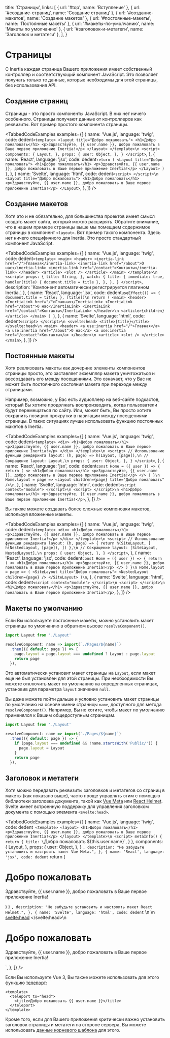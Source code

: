 
  title: 'Страницы',
  links: [
    { url: '#top', name: 'Вступление' },
    { url: '#создание-страниц', name: 'Создание страниц' },
    { url: '#создание-макетов', name: 'Создание макетов' },
    { url: '#постоянные-макеты', name: 'Постоянные макеты' },
    { url: '#макеты-по-умолчанию', name: 'Макеты по умолчанию' },
    { url: '#заголовок-и-метатеги', name: 'Заголовок и метатеги' },
  ],
}

# Страницы

С Inertia каждая страница Вашего приложения имеет собственный контроллер и соответствующий компонент JavaScript. Это позволяет получать только те данные, которые необходимы для этой страницы, без использования API.

## Создание страниц

Страницы - это просто компоненты JavaScript. В них нет ничего особенного. Страницы получают данные от контроллеров как реквизиты. Вот пример простого компонента страницы.

<TabbedCodeExamples
  examples={[
    {
      name: 'Vue.js',
      language: 'twig',
      code: dedent`
        <template>
          <layout title="Добро пожаловать">
            <h1>Добро пожаловать</h1>
            <p>Здравствуйте, {{ user.name }}, добро пожаловать в Ваше первое приложение Inertia!</p>
          </layout>
        </template>\n
        <script>
            components: {
              Layout,
            },
            props: {
              user: Object,
            },
          }
        </script>
      `,
    },
    {
      name: 'React',
      language: 'jsx',
      code: dedent`
          return (
            <Layout title="Добро пожаловать">
              <h1>Добро пожаловать</h1>
              <p>Здравствуйте, {{ user.name }}, добро пожаловать в Ваше первое приложение Inertia!</p>
            </Layout>
          )
        }
      `,
    },
    {
      name: 'Svelte',
      language: 'html',
      code: dedent`
        <script>
        </script>\n
        <Layout title="Добро пожаловать">
          <h1>Добро пожаловать</h1>
          <p>Здравствуйте, {{ user.name }}, добро пожаловать в Ваше первое приложение Inertia!</p>
        </Layout>
      `,
    },
  ]}
/>

## Создание макетов

Хотя это и не обязательно, для большинства проектов имеет смысл создать макет сайта, который можно расширять. Обратите внимание, что в нашем примере страницы выше мы помещаем содержимое страницы в компонент `<layout>`. Вот пример такого компонента. Здесь нет ничего специфичного для Inertia. Это просто стандартный компонент JavaScript.

<TabbedCodeExamples
  examples={[
    {
      name: 'Vue.js',
      language: 'twig',
      code: dedent`
        <template>
          <main>
            <header>
              <inertia-link href="/">Главная</inertia-link>
              <inertia-link href="/about">О нас</inertia-link>
              <inertia-link href="/contact">Контакты</inertia-link>
            </header>
            <article>
              <slot />
            </article>
          </main>
        </template>\n
        <script>
            props: {
              title: String,
            },
            watch: {
              title: {
                immediate: true,
                handler(title) {
                  document.title = title
                },
              },
            },
          }
        </script>
      `,
      description: 'Компонент <inertia-link> автоматически регистрируется плагином Inertia.',
    },
    {
      name: 'React',
      language: 'jsx',
      code: dedent`
          useEffect(() => {
            document.title = title;
          }, [title])\n
          return (
            <main>
              <header>
                <InertiaLink href="/">Главная</InertiaLink>
                <InertiaLink href="/about">О нас</InertiaLink>
                <InertiaLink href="/contact">Контакты</InertiaLink>
              </header>\n
              <article>{children}</article>
            </main>
          )
        }
      `,
    },
    {
      name: 'Svelte',
      language: 'html',
      code: dedent`
        <script>
        </script>\n
        <svelte:head>
            <title>{title}</title>
        </svelte:head>\n
        <main>
          <header>
            <a use:inertia href="/">Главная</a>
            <a use:inertia href="/about">О нас</a>
            <a use:inertia href="/contact">Контакты</a>
          </header>\n
          <article>
            <slot />
          </article>
        </main>
      `,
    },
  ]}
/>

## Постоянные макеты

Хотя реализовать макеты как дочерние элементы компонентов страницы просто, это заставляет экземпляр макета уничтожаться и воссоздавать его между посещениями. Это означает, что у Вас не может быть постоянного состояния макета при переходе между страницами.

Например, возможно, у Вас есть аудиоплеер на веб-сайте подкастов, который Вы хотите продолжать воспроизводить, когда пользователи будут перемещаться по сайту. Или, может быть, Вы просто хотите сохранить позицию прокрутки в навигации между посещениями страницы. В таких ситуациях лучше использовать функцию постоянных макетов в Inertia.

<TabbedCodeExamples
  examples={[
    {
      name: 'Vue.js',
      language: 'twig',
      code: dedent`
        <template>
          <div>
            <h1>Добро пожаловать</h1>
            <p>Здравствуйте, {{ user.name }}, добро пожаловать в Ваше первое приложение Inertia!</p>
          </div>
        </template>\n
        <script>
            // Использование функции рендеринга
            layout: (h, page) => h(Layout, [page]),\n
            // Сокращение
            layout: Layout,\n
            props: {
              user: Object,
            },
          }
        </script>
      `,
    },
    {
      name: 'React',
      language: 'jsx',
      code: dedent`
        const Home = ({ user }) => {
          return (
            <>
              <h1>Добро пожаловать</h1>
              <p>Здравствуйте, {{ user.name }}, добро пожаловать в Ваше первое приложение Inertia!</p>
            </>
          )
        }\n
        Home.layout = page => <Layout children={page} title="Добро пожаловать" />\n
      `,
    },
    {
      name: 'Svelte',
      language: 'html',
      code: dedent`
        <script context="module">
        </script>\n
        <script>
        </script>\n
        <h1>Добро пожаловать</h1>
        <p>Здравствуйте, {{ user.name }}, добро пожаловать в Ваше первое приложение Inertia!</p>
      `,
    },
  ]}
/>

Вы также можете создавать более сложные компоновки макетов, используя вложенные макеты.

<TabbedCodeExamples
  examples={[
    {
      name: 'Vue.js',
      language: 'twig',
      code: dedent`
        <template>
          <div>
            <h1>Добро пожаловать</h1>
            <p>Здравствуйте, {{ user.name }}, добро пожаловать в Ваше первое приложение Inertia!</p>
          </div>
        </template>\n
        <script>
            // Использование функции рендеринга
            layout: (h, page) => {
              return h(SiteLayout, [
                h(NestedLayout, [page]),
              ])
            },\n
            // Сокращение
            layout: [SiteLayout, NestedLayout],\n
            props: {
              user: Object,
            },
          }
        </script>
      `,
    },
    {
      name: 'React',
      language: 'jsx',
      code: dedent`
        const Home = ({ user }) => {
          return (
            <>
              <h1>Добро пожаловать</h1>
              <p>Здравствуйте, {{ user.name }}, добро пожаловать в Ваше первое приложение Inertia!</p>
            </>
          )
        }\n
        Home.layout = page => (
          <SiteLayout title="Добро пожаловать">
            <NestedLayout children={page} />
          </SiteLayout>
        )\n
      `,
    },
    {
      name: 'Svelte',
      language: 'html',
      code: dedent`
        <script context="module">
        </script>\n
        <script>
        </script>\n
        <h1>Добро пожаловать</h1>
        <p>Здравствуйте, {{ user.name }}, добро пожаловать в Ваше первое приложение Inertia!</p>
      `,
    },
  ]}
/>

## Макеты по умолчанию

Если Вы используете постоянные макеты, можно установить макет страницы по умолчанию в обратном вызове `resolveComponent()`.

```js
import Layout from './Layout'

resolveComponent: name => import(`./Pages/${name}`)
  .then(({ default: page }) => {
    page.layout = page.layout === undefined ? Layout : page.layout
    return page
  }),
```

Это автоматически установит макет страницы на `Layout`, если макет еще не был установлен для этой страницы. При необходимости Вы можете отключить макет по умолчанию на определенных страницах, установив для параметра `layout` значение `null`.

Вы даже можете пойти дальше и условно установить макет страницы по умолчанию на основе имени страницы `name`, доступного для метода `resolveComponent()`. Например, Вы не хотите, чтобы макет по умолчанию применялся к Вашим общедоступным страницам.

```js
import Layout from './Layout'

resolveComponent: name => import(`./Pages/${name}`)
  .then(({ default: page }) => {
    if (page.layout === undefined && !name.startsWith('Public/')) {
      page.layout = Layout
    }
    return page
  }),
```

## Заголовок и метатеги

Хотя можно передавать реквизиты заголовков и метатегов со страниц в макеты (как показано выше), часто проще управлять этим с помощью библиотеки заголовка документа, такой как [Vue Meta](https://github.com/nuxt/vue-meta) или [React Helmet](https://github.com/nfl/react-helmet). Svelte имеет встроенную поддержку для управления заголовком документа с помощью элемента `<svelte:head>`.

<TabbedCodeExamples
  examples={[
    {
      name: 'Vue.js',
      language: 'twig',
      code: dedent`
        <template>
          <layout>
            <h1>Добро пожаловать</h1>
            <p>Здравствуйте, {{ user.name }}, добро пожаловать в Ваше первое приложение Inertia!</p>
          </layout>
        </template>\n
        <script>
            metaInfo() {
              return {
                title: \`Добро пожаловать \${this.user.name}\`,
              }
            },
            components: {
              Layout,
            },
            props: {
              user: Object,
            },
          }
        </script>
      `,
      description: "Не забудьте установить и настроить пакет Vue Meta.",
    },
    {
      name: 'React',
      language: 'jsx',
      code: dedent`
          return (
            <Layout>
              <Helmet>
                <title>Добро пожаловать {user.name}</title>
              </Helmet>
              <h1>Добро пожаловать</h1>
              <p>Здравствуйте, {{ user.name }}, добро пожаловать в Ваше первое приложение Inertia!</p>
            </Layout>
          )
        }
      `,
      description: "Не забудьте установить и настроить пакет React Helmet.",
    },
    {
      name: 'Svelte',
      language: 'html',
      code: dedent`
        <script context="module">
        </script>\n
        <script>
        </script>\n
        <svelte:head>
            <title>Добро пожаловать {user.name}</title>
        </svelte:head>\n
        <h1>Добро пожаловать</h1>
        <p>Здравствуйте, {{ user.name }}, добро пожаловать в Ваше первое приложение Inertia!</p>
      `,
    },
  ]}
/>

Если Вы используете Vue 3, Вы также можете использовать для этого функцию [телепорт](https://v3.vuejs.org/guide/teleport.html):

```twig
<template>
  <teleport to="head">
    <title>Добро пожаловать {{ user.name }}</title>
  </teleport>
</template>
```

Кроме того, если для Вашего приложения критически важно установить заголовок страницы и метатеги на стороне сервера, Вы можете использовать [данные корневого шаблона](/responses#root-template-data) для этого.

